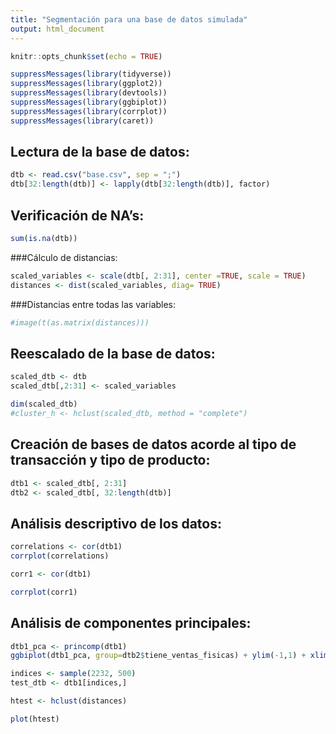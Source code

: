 ```yaml
---
title: "Segmentación para una base de datos simulada"
output: html_document
---
```


```r
knitr::opts_chunk$set(echo = TRUE)
```

```r
suppressMessages(library(tidyverse))
suppressMessages(library(ggplot2))
suppressMessages(library(devtools))
suppressMessages(library(ggbiplot))
suppressMessages(library(corrplot))
suppressMessages(library(caret))
```


## Lectura de la base de datos:

```r
dtb <- read.csv("base.csv", sep = ";")
dtb[32:length(dtb)] <- lapply(dtb[32:length(dtb)], factor)
```


## Verificación de NA's:
```r
sum(is.na(dtb))
```
###Cálculo de distancias:
```r
scaled_variables <- scale(dtb[, 2:31], center =TRUE, scale = TRUE)
distances <- dist(scaled_variables, diag= TRUE)
```

###Distancias entre todas las variables:
```r
#image(t(as.matrix(distances)))

```
## Reescalado de la base de datos:

```r
scaled_dtb <- dtb
scaled_dtb[,2:31] <- scaled_variables
```



```r
dim(scaled_dtb)
#cluster_h <- hclust(scaled_dtb, method = "complete")
```
## Creación de bases de datos acorde al tipo de transacción y tipo de producto:

```r
dtb1 <- scaled_dtb[, 2:31]
dtb2 <- scaled_dtb[, 32:length(dtb)]
```


## Análisis descriptivo de los datos:

```r
correlations <- cor(dtb1)
corrplot(correlations)
```



```r
corr1 <- cor(dtb1)
```

```r
corrplot(corr1)
```

## Análisis de componentes principales:

```r
dtb1_pca <- princomp(dtb1)
ggbiplot(dtb1_pca, group=dtb2$tiene_ventas_fisicas) + ylim(-1,1) + xlim(-1,1)
```


```r
indices <- sample(2232, 500)
test_dtb <- dtb1[indices,]
```


```r
htest <- hclust(distances)
```


```r
plot(htest)
```

